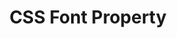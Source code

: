 ---
id: "web_easy_mc_017"
questionType: "MULTIPLE_CHOICE"
title: "CSS Font Property"
description: "Which property specifies the font of text in CSS?"
difficulty: "EASY"
category: "Web Development"
options:
  - "font-style"
  - "font-family"
  - "font-type"
  - "font-set"
correctAnswer: 1
---